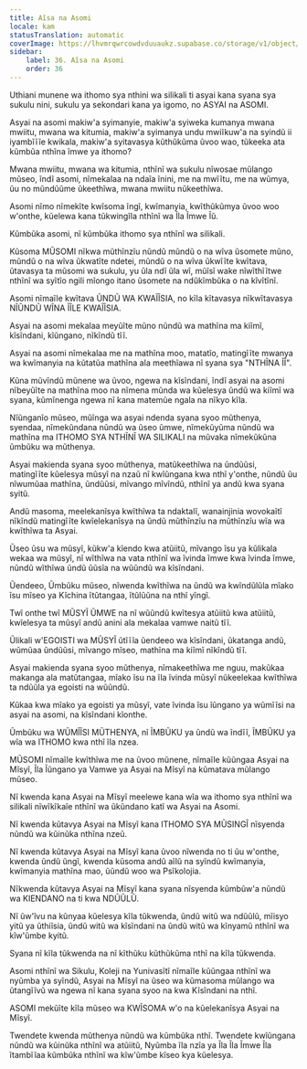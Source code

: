 ```yaml
---
title: Aĩsa na Asomi
locale: kam
statusTranslation: automatic
coverImage: https://lhvmrqwrcowdvduuaukz.supabase.co/storage/v1/object/public/strapi-uploads/small_cover-educacion-fundamental.webp-2d51a7828a2b1309555be27f7e2a61a0.webp
sidebar:
    label: 36. Aĩsa na Asomi
    order: 36
---
```

Uthiani munene wa ithomo sya nthini wa silikali ti asyai kana syana sya sukulu nini, sukulu ya sekondari kana ya igomo, no ASYAI na ASOMI.

Asyai na asomi makiw'a syimanyie, makiw'a syiweka kumanya mwana mwiitu, mwana wa kitumia, makiw'a syimanya undu mwiĩkuw'a na syindũ ii iyambĩĩĩe kwikala, makiw'a syitavasya kũthũkũma ũvoo wao, tũkeeka ata kũmbũa nthĩna ĩmwe ya ithomo?

Mwana mwiitu, mwana wa kitumia, nthĩnĩ wa sukulu nĩwosae mũlango mũseo, ĩndĩ asomi, nĩmekalaa na ndaĩa ĩnini, me na mwĩĩtu, me na wũmya, ũu no mũndũũme ũkeethĩwa, mwana mwiitu nũkeethĩwa.

Asomi nĩmo nĩmekĩte kwĩsoma ĩngĩ, kwĩmanyia, kwĩthũkũmya ũvoo woo w'onthe, kũelewa kana tũkwingĩla nthĩnĩ wa Ĩla Ĩmwe Ĩũ.

Kũmbũka asomi, nĩ kũmbũka ithomo sya nthĩnĩ wa silikali.

Kũsoma MŨSOMI nĩkwa mũthĩnzĩu nũndũ mũndũ o na wĩva ũsomete mũno, mũndũ o na wĩva ũkwatĩte ndetei, mũndũ o na wĩva ũkwĩĩte kwĩtava, ũtavasya ta mũsomi wa sukulu, yu ũla ndĩ ũla wĩ, mũĩsĩ wake nĩwĩthĩĩtwe nthĩnĩ wa syĩtĩo ngili mĩongo itano ũsomete na ndũkĩmbũka o na kĩvĩtĩnĩ.

Asomi nĩmaĩle kwĩtava ŨNDŨ WA KWAĨĨSIA, no kĩla kĩtavasya nĩkwĩtavasya NĨŨNDŨ WĨNA ĨĨLE KWAĨĨSIA.

Asyai na asomi mekalaa meyũĩte mũno nũndũ wa mathĩna ma kiĩmĩ, kĩsĩndani, kĩũngano, nĩkĩndũ tĩĩ.

Asyai na asomi nĩmekalaa me na mathĩna moo, matatĩo, matingĩĩte mwanya wa kwĩmanyia na kũtatũa mathĩna ala meethĩawa nĩ syana sya "NTHĨNA ĨĨ".

Kũna mũvĩndũ mũnene wa ũvoo, ngewa na kĩsĩndani, ĩndĩ asyai na asomi nĩbeyũĩte na mathĩna moo na nĩmena mũnda wa kũelesya ũndũ wa kiĩmĩ wa syana, kũmĩnenga ngewa nĩ kana matemũe ngala na nĩkyo kĩla.

Nĩũnganĩo mũseo, mũĩnga wa asyai ndenda syana syoo mũthenya, syendaa, nĩmekũndana nũndũ wa ũseo ũmwe, nĩmekũyũma nũndũ wa mathĩna ma ITHOMO SYA NTHĨNĨ WA SILIKALI na mũvaka nĩmekũkũna ũmbũku wa mũthenya.

Asyai makienda syana syoo mũthenya, matũkeethĩwa na ũndũũsi, matingĩĩte kũelesya mũsyĩ na nzaũ nĩ kwĩũngana kwa nthĩ y'onthe, nũndũ ũu nĩwumũaa mathĩna, ũndũũsi, mĩvango mĩvĩndũ, nthĩnĩ ya andũ kwa syana syitũ.

Andũ masoma, meelekanĩsya kwĩthĩwa ta ndaktalĩ, wanainjinia wovokaĩtĩ nĩkĩndũ matingĩĩte kwĩelekanĩsya na ũndũ mũthĩnzĩu na mũthĩnzĩu wĩa wa kwĩthĩwa ta Asyai.

Ũseo ũsu wa mũsyĩ, kũkw'a kĩendo kwa atũiitũ, mĩvango ĩsu ya kũlikala wekaa wa mũsyĩ, nĩ wĩthĩwa na vata nthĩnĩ wa ĩvinda ĩmwe kwa ĩvinda ĩmwe, nũndũ wĩthĩwa ũndũ ũũsĩa na wũũndũ wa kĩsĩndani.

Ũendeeo, Ũmbũku mũseo, nĩwenda kwĩthĩwa na ũndũ wa kwĩndũlũla mĩako ĩsu mĩseo ya Kĩchina ĩtũtangaa, ĩtũlũũna na nthĩ yĩngĩ.

Twĩ onthe twĩ MŨSYĨ ŨMWE na nĩ wũũndũ kwĩtesya atũiitũ kwa atũiitũ, kwĩelesya ta mũsyĩ andũ anini ala mekalaa vamwe naitũ tĩĩ.

Ũlikali w'EGOISTI wa MŨSYĨ ũtĩĩĩa ũendeeo wa kĩsĩndani, ũkatanga andũ, wũmũaa ũndũũsi, mĩvango mĩseo, mathĩna ma kiĩmĩ nĩkĩndũ tĩĩ.

Asyai makienda syana syoo mũthenya, nĩmakeethĩwa me nguu, makũkaa makanga ala matũtangaa, mĩako ĩsu na ĩla ĩvinda mũsyĩ nũkeelekaa kwĩthĩwa ta ndũũla ya egoisti na wũũndũ.

Kũkaa kwa mĩako ya egoisti ya mũsyĩ, vate ĩvinda ĩsu ĩũngano ya wũmĩĩsi na asyai na asomi, na kĩsĩndani kĩonthe.

Ũmbũku wa WŨMĨĨSI MŨTHENYA, nĩ ĨMBŨKU ya ũndũ wa ĩndĩĩ, ĨMBŨKU ya wĩa wa ITHOMO kwa nthĩ ĩla nzea.

MŨSOMI nĩmaĩle kwĩthĩwa me na ũvoo mũnene, nĩmaĩle kũũngaa Asyai na Mĩsyĩ, Ĩla Ĩũngano ya Vamwe ya Asyai na Mĩsyĩ na kũmatava mũlango mũseo.

Nĩ kwenda kana Asyai na Mĩsyĩ meelewe kana wĩa wa ithomo sya nthĩnĩ wa silikali nĩwĩkĩkaĩe nthĩnĩ wa ũkũndano katĩ wa Asyai na Asomi.

Nĩ kwenda kũtavya Asyai na Mĩsyĩ kana ITHOMO SYA MŨSINGĨ nĩsyenda nũndũ wa kũinũka nthĩna nzeũ.

Nĩ kwenda kũtavya Asyai na Mĩsyĩ kana ũvoo nĩwenda no ti ũu w'onthe, kwenda ũndũ ũngĩ, kwenda kũsoma andũ aĩlũ na syĩndũ kwĩmanyia, kwĩmanyia mathĩna mao, ũũndũ woo wa Psĩkolojia.

Nĩkwenda kũtavya Asyai na Mĩsyĩ kana syana nĩsyenda kũmbũw'a nũndũ wa KIENDANO na ti kwa NDŨŨLŨ.

Nĩ ũw'ĩvu na kũnyaa kũelesya kĩla tũkwenda, ũndũ witũ wa ndũũlũ, mĩisyo yitũ ya ũthiĩsia, ũndũ witũ wa kĩsĩndani na ũndũ witũ wa kĩnyamũ nthĩnĩ wa kĩw'ũmbe kyitũ.

Syana nĩ kĩla tũkwenda na nĩ kĩthũku kũthũkũma nthĩ na kĩla tũkwenda.

Asomi nthĩnĩ wa Sikulu, Koleji na Yunivasĩtĩ nĩmaĩle kũũngaa nthĩnĩ wa nyũmba ya syĩndũ, Asyai na Mĩsyĩ na ũseo wa kũmasoma mũlango wa ũtangĩĩvũ wa ngewa nĩ kana syana syoo na kwa Kĩsĩndani na nthĩ.

ASOMI mekũĩte kĩla mũseo wa KWĨSOMA w'o na kũelekanĩsya Asyai na Mĩsyĩ.

Twendete kwenda mũthenya nũndũ wa kũmbũka nthĩ. Twendete kwĩũngana nũndũ wa kũinũka nthĩnĩ wa atũiitũ, Nyũmba ĩla nzĩa ya Ĩla Ĩla Ĩmwe Ĩla ĩtambĩĩaa kũmbũka nthĩnĩ wa kĩw'ũmbe kĩseo kya kũelesya.
